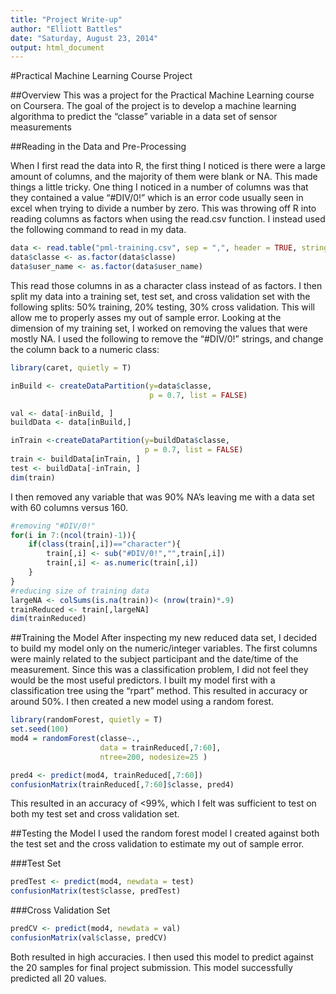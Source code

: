 ```yaml
---
title: "Project Write-up"
author: "Elliott Battles"
date: "Saturday, August 23, 2014"
output: html_document
---
```

#Practical Machine Learning Course Project


##Overview
This was a project for the Practical Machine Learning course on Coursera.  The goal of the project is to develop a machine learning algorithma to predict the "classe" variable in a data set of sensor measurements

##Reading in the Data and Pre-Processing

When I first read the data into R, the first thing I noticed is there were a large amount of columns, and the majority of them were blank or NA.  This made things a little tricky.  One thing I noticed in a number of columns was that they contained a value "#DIV/0!" which is an error code usually seen in excel when trying to divide a number by zero.  This was throwing off R into reading columns as factors when using the read.csv function.  I instead used the following command to read in my data. 


```r
data <- read.table("pml-training.csv", sep = ",", header = TRUE, stringsAsFactors = FALSE)
data$classe <- as.factor(data$classe)
data$user_name <- as.factor(data$user_name)
```

This read those columns in as a character class instead of as factors.  I then split my data into a training set, test set, and cross validation set with the following splits: 50% training, 20% testing, 30% cross validation.  This will allow me to properly asses my out of sample error.
Looking at the dimension of my training set, I worked on removing the values that were mostly NA.  I used the following to remove the "#DIV/0!" strings, and change the column back to a numeric class:


```r
library(caret, quietly = T)

inBuild <- createDataPartition(y=data$classe,
                               p = 0.7, list = FALSE)

val <- data[-inBuild, ]
buildData <- data[inBuild,]

inTrain <-createDataPartition(y=buildData$classe,
                              p = 0.7, list = FALSE)
train <- buildData[inTrain, ]
test <- buildData[-inTrain, ]
dim(train)
```

I then removed any variable that was 90% NA's leaving me with a data set with 60 columns versus 160.
```r
#removing "#DIV/0!"
for(i in 7:(ncol(train)-1)){
    if(class(train[,i])=="character"){
        train[,i] <- sub("#DIV/0!","",train[,i])
        train[,i] <- as.numeric(train[,i])
    }
}
#reducing size of training data
largeNA <- colSums(is.na(train))< (nrow(train)*.9)
trainReduced <- train[,largeNA]
dim(trainReduced)
```

##Training the Model
After inspecting my new reduced data set, I decided to build my model only on the numeric/integer variables.  The first columns were mainly related to the subject participant and the date/time of the measurement.  Since this was a classification problem, I did not feel they would be the most useful predictors.  I built my model first with a classification tree using the "rpart" method.  This resulted in accuracy or around 50%.  I then created a new model using a random forest. 
```r
library(randomForest, quietly = T)
set.seed(100)
mod4 = randomForest(classe~., 
                    data = trainReduced[,7:60], 
                    ntree=200, nodesize=25 )

pred4 <- predict(mod4, trainReduced[,7:60])
confusionMatrix(trainReduced[,7:60]$classe, pred4)
```
This resulted in an accuracy of <99%, which I felt was sufficient to test on both my test set and cross validation set.

##Testing the Model
I used the random forest model I created against both the test set and the cross validation to estimate my out of sample error.

###Test Set
```r
predTest <- predict(mod4, newdata = test)
confusionMatrix(test$classe, predTest)
```

###Cross Validation Set
```r
predCV <- predict(mod4, newdata = val)
confusionMatrix(val$classe, predCV)
```

Both resulted in high accuracies.  I then used this model to predict against the 20 samples for final project submission.  This model successfully predicted all 20 values.